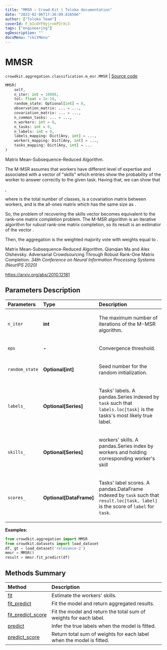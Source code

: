 ```yaml
---
title: "MMSR — Crowd-Kit | Toloka documentation"
date: "2023-02-06T17:36:09.816566"
author: ["Toloka Team"]
coverId: F_bIcOYF9yjrxkPZrXc3
tags: ["engineering"]
ogDescription: ""
docsMenu: "ckitMenu"
---
```


# MMSR
`crowdkit.aggregation.classification.m_msr.MMSR` | [Source code](https://github.com/Toloka/crowd-kit/blob/v1.2.0/crowdkit/aggregation/classification/m_msr.py#L17)

```python
MMSR(
    self,
    n_iter: int = 10000,
    tol: float = 1e-10,
    random_state: Optional[int] = 0,
    observation_matrix: ... = ...,
    covariation_matrix: ... = ...,
    n_common_tasks: ... = ...,
    n_workers: int = 0,
    n_tasks: int = 0,
    n_labels: int = 0,
    labels_mapping: Dict[Any, int] = ...,
    workers_mapping: Dict[Any, int] = ...,
    tasks_mapping: Dict[Any, int] = ...
)
```

Matrix Mean-Subsequence-Reduced Algorithm.

The M-MSR assumes that workers have different level of expertise and associated
with a vector of "skills" <Formula withoutContainer={true} content="$\boldsymbol{s}$"/> which entries <Formula withoutContainer={true} content="$s_i$"/> show the probability of the worker <Formula withoutContainer={true} content="$i$"/> to answer correctly to the given task. Having that, we can show that

<Formula withoutContainer={true} content="$\mathbb{E}\left[\frac{M}{M-1}\widetilde{C}-\frac{1}{M-1}\boldsymbol{1}\boldsymbol{1}^T\right] = \boldsymbol{s}\boldsymbol{s}^T$"/>,

where <Formula withoutContainer={true} content="$M$"/> is the total number of classes, <Formula withoutContainer={true} content="$\widetilde{C}$"/> is a covariation matrix between workers, and <Formula withoutContainer={true} content="$\boldsymbol{1}\boldsymbol{1}^T$"/> is the all-ones matrix which has the same size as <Formula withoutContainer={true} content="$\widetilde{C}$"/>.

So, the problem of recovering the skills vector <Formula withoutContainer={true} content="$\boldsymbol{s}$"/> becomes equivalent to the
rank-one matrix completion problem. The M-MSR algorithm is an iterative algorithm for *rubust*
rank-one matrix completion, so its result is an estimator of the vector <Formula withoutContainer={true} content="$\boldsymbol{s}$"/>.

Then, the aggregation is the weighted majority vote with weights equal to <Formula withoutContainer={true} content="$\log \frac{(M-1)s_i}{1-s_i}$"/>.

Matrix Mean-Subsequence-Reduced Algorithm. Qianqian Ma and Alex Olshevsky.
Adversarial Crowdsourcing Through Robust Rank-One Matrix Completion.
*34th Conference on Neural Information Processing Systems (NeurIPS 2020)*

<https://arxiv.org/abs/2010.12181>

## Parameters Description

| Parameters | Type | Description |
| :----------| :----| :-----------|
`n_iter`|**int**|<p>The maximum number of iterations of the M-MSR algorithm.</p>
`eps`|**-**|<p>Convergence threshold.</p>
`random_state`|**Optional\[int\]**|<p>Seed number for the random initialization.</p>
`labels_`|**Optional\[Series\]**|<p>Tasks&#x27; labels. A pandas.Series indexed by `task` such that `labels.loc[task]` is the tasks&#x27;s most likely true label.</p>
`skills_`|**Optional\[Series\]**|<p>workers&#x27; skills. A pandas.Series index by workers and holding corresponding worker&#x27;s skill</p>
`scores_`|**Optional\[DataFrame\]**|<p>Tasks&#x27; label scores. A pandas.DataFrame indexed by `task` such that `result.loc[task, label]` is the score of `label` for `task`.</p>

**Examples:**

```python
from crowdkit.aggregation import MMSR
from crowdkit.datasets import load_dataset
df, gt = load_dataset('relevance-2')
mmsr = MMSR()
result = mmsr.fit_predict(df)
```
## Methods Summary

| Method | Description |
| :------| :-----------|
[fit](/docs/crowd-kit/reference/crowdkit.aggregation.classification.m_msr.MMSR.fit)| Estimate the workers' skills.
[fit_predict](/docs/crowd-kit/reference/crowdkit.aggregation.classification.m_msr.MMSR.fit_predict)| Fit the model and return aggregated results.
[fit_predict_score](/docs/crowd-kit/reference/crowdkit.aggregation.classification.m_msr.MMSR.fit_predict_score)| Fit the model and return the total sum of weights for each label.
[predict](/docs/crowd-kit/reference/crowdkit.aggregation.classification.m_msr.MMSR.predict)| Infer the true labels when the model is fitted.
[predict_score](/docs/crowd-kit/reference/crowdkit.aggregation.classification.m_msr.MMSR.predict_score)| Return total sum of weights for each label when the model is fitted.
